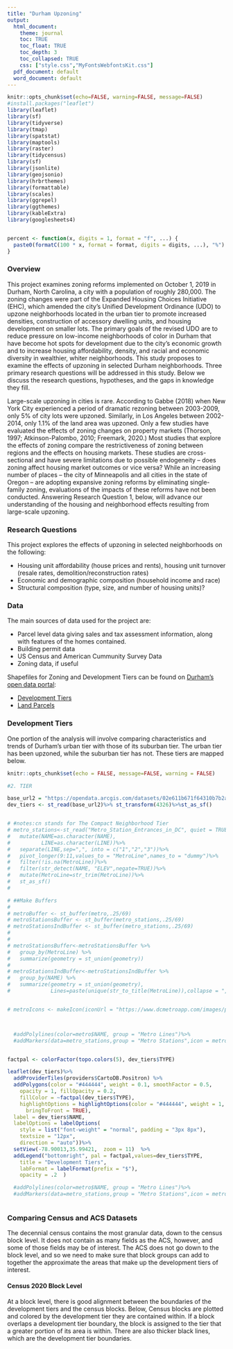 ```yaml
---
title: "Durham Upzoning"
output:
  html_document: 
    theme: journal
    toc: TRUE
    toc_float: TRUE
    toc_depth: 3
    toc_collapsed: TRUE
    css: ["style.css","MyFontsWebfontsKit.css"]
  pdf_document: default
  word_document: default
---
```


```r
knitr::opts_chunk$set(echo=FALSE, warning=FALSE, message=FALSE)
#install.packages("leaflet")
library(leaflet)
library(sf)
library(tidyverse)
library(tmap)
library(spatstat)
library(maptools)
library(raster)
library(tidycensus)
library(sf)
library(jsonlite)
library(geojsonio)
library(hrbrthemes)
library(formattable)
library(scales)
library(ggrepel)
library(ggthemes)
library(kableExtra)
library(googlesheets4)


percent <- function(x, digits = 1, format = "f", ...) {
  paste0(formatC(100 * x, format = format, digits = digits, ...), "%")
}


```


### Overview

This project examines zoning reforms implemented on October 1, 2019 in Durham, North Carolina, a city with a population of roughly 280,000. The zoning changes were part of the Expanded Housing Choices Initiative (EHC), which amended the city’s Unified Development Ordinance (UDO) to upzone neighborhoods located in the urban tier to promote increased densities, construction of accessory dwelling units, and housing development on smaller lots. The primary goals of the revised UDO are to reduce pressure on low-income neighborhoods of color in Durham that have become hot spots for development due to the city’s economic growth and to increase housing affordability, density, and racial and economic diversity in wealthier, whiter neighborhoods. This study proposes to examine the effects of upzoning in selected Durham neighborhoods. Three primary research questions will be addressed in this study. Below we discuss the research questions, hypotheses, and the gaps in knowledge they fill.

Large-scale upzoning in cities is rare. According to Gabbe (2018) when New York City experienced a period of dramatic rezoning between 2003-2009, only 5% of city lots were upzoned. Similarly, in Los Angeles between 2002-2014, only 1.1% of the land area was upzoned. Only a few studies have evaluated the effects of zoning changes on property markets (Thorson, 1997; Atkinson-Palombo, 2010; Freemark, 2020.) Most studies that explore the effects of zoning compare the restrictiveness of zoning between regions and the effects on housing markets. These studies are cross-sectional and have severe limitations due to possible endogeneity – does zoning affect housing market outcomes or vice versa? While an increasing number of places – the city of Minneapolis and all cities in the state of Oregon – are adopting expansive zoning reforms by eliminating single-family zoning, evaluations of the impacts of these reforms have not been conducted. Answering Research Question 1, below, will advance our understanding of the housing and neighborhood effects resulting from large-scale upzoning.

### Research Questions

This project explores the effects of upzoning in selected neighborhoods on the following:

* Housing unit affordability (house prices and rents), housing unit turnover (resale rates, demolition/reconstruction rates)
* Economic and demographic composition (household income and race)
* Structural composition (type, size, and number of housing units)?


### Data

The main sources of data used for the project are:

* Parcel level data giving sales and tax assessment information, along with features of the homes contained.
* Building permit data
* US Census and American Cummunity Survey Data
* Zoning data, if useful

Shapefiles for Zoning and Development Tiers can be found on [Durham's open data portal](https://opendata.dc.gov/){target="_blank"}:

* [Development Tiers](https://live-durhamnc.opendata.arcgis.com/datasets/development-tiers-1/explore?location=36.051050%2C-78.863900%2C10.84){target="_blank"}
* [Land Parcels](https://live-durhamnc.opendata.arcgis.com/datasets/parcels-1/explore){target="_blank"}



### Development Tiers

One portion of the analysis will involve comparing characteristics and trends of Durham's urban tier with those of its suburban tier. The urban tier has been upzoned, while the suburban tier has not. These tiers are mapped below.

```r
knitr::opts_chunk$set(echo = FALSE, message=FALSE, warning = FALSE)

#2. TIER

base_url2 = "https://opendata.arcgis.com/datasets/02e611b671f64310b7b2a420e67238c3_5.geojson"
dev_tiers <- st_read(base_url2)%>% st_transform(4326)%>%st_as_sf()


# #notes:cn stands for The Compact Neighborhood Tier 
# metro_stations<-st_read("Metro_Station_Entrances_in_DC", quiet = TRUE)%>% st_transform(4326)%>%
#   mutate(NAME=as.character(NAME),
#          LINE=as.character(LINE))%>%
#   separate(LINE,sep=",", into = c("1","2","3"))%>%
#   pivot_longer(9:11,values_to = "MetroLine",names_to = "dummy")%>%
#   filter(!is.na(MetroLine))%>%
#   filter(str_detect(NAME, "ELEV",negate=TRUE))%>%
#   mutate(MetroLine=str_trim(MetroLine))%>%
#   st_as_sf()
# 

# ##Make Buffers
# 
# metroBuffer <- st_buffer(metro,.25/69)
# metroStationsBuffer <- st_buffer(metro_stations,.25/69)
# metroStationsIndBuffer <- st_buffer(metro_stations,.25/69)
# 
# 
# metroStationsBuffer<-metroStationsBuffer %>%
#   group_by(MetroLine) %>% 
#   summarize(geometry = st_union(geometry))
# 
# metroStationsIndBuffer<-metroStationsIndBuffer %>%
#   group_by(NAME) %>% 
#   summarize(geometry = st_union(geometry),
#             Lines=paste(unique(str_to_title(MetroLine)),collapse = ", "))


# metroIcons <- makeIcon(iconUrl = "https://www.dcmetroapp.com/images/production/artwork.png", iconWidth = 12, iconHeight = 12)



  #addPolylines(color=metro$NAME, group = "Metro Lines")%>%
  #addMarkers(data=metro_stations,group = "Metro Stations",icon = metroIcons,  popup = ~as.character(NAME))%>%



```

```r

factpal <- colorFactor(topo.colors(5), dev_tiers$TYPE)

leaflet(dev_tiers)%>%
  addProviderTiles(providers$CartoDB.Positron) %>%
  addPolygons(color = "#444444", weight = 0.1, smoothFactor = 0.5,
    opacity = 1, fillOpacity = 0.2,
    fillColor = ~factpal(dev_tiers$TYPE),
    highlightOptions = highlightOptions(color = "#444444", weight = 1,
      bringToFront = TRUE),
  label = dev_tiers$NAME,
  labelOptions = labelOptions(
    style = list("font-weight" = "normal", padding = "3px 8px"),
    textsize = "12px",
    direction = "auto"))%>%
  setView(-78.90013,35.99421,  zoom = 11)  %>%
  addLegend("bottomright", pal = factpal,values=dev_tiers$TYPE,
    title = "Development Tiers",
    labFormat = labelFormat(prefix = "$"),
    opacity = .2  )

  #addPolylines(color=metro$NAME, group = "Metro Lines")%>%
  #addMarkers(data=metro_stations,group = "Metro Stations",icon = metroIcons,  popup = ~as.character(NAME))%>%



```

### Comparing Census and ACS Datasets

The decennial census contains the most granular data, down to the census block level. It does not contain as many fields as the ACS, however, and some of those fields may be of interest. The ACS does not go down to the block level, and so we need to make sure that block groups can add to together the approximate the areas that make up the development tiers of interest.

#### Census 2020 Block Level

At a block level, there is good alignment between the boundaries of the development tiers and the census blocks. Below, Census blocks are plotted and colored by the development tier they are contained within. If a block overlaps a development tier boundary, the block is assigned to the tier that a greater portion of its area is within. There are also thicker black lines, which are the development tier boundaries.

